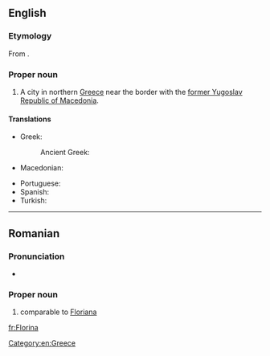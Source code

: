 ==English==
{{wikipedia}}

===Etymology===
From {{etyl|el|en}} {{term|Φλώρινα|lang=el}}.

===Proper noun===
{{en-prop}}

# A city in northern [[Greece]] near the border with the [[former Yugoslav Republic of Macedonia]].

====Translations====
{{trans-top|city in Greece}}
* Greek: {{t+|el|Φλώρινα}}
*: Ancient Greek: {{t|grc|Χλέρινον}}
* Macedonian: {{t|mk|Лерин}}
{{trans-mid}}
* Portuguese: {{t|pt|Florina|f}}
* Spanish: {{t|es|Flórina|f}}
* Turkish: {{t|tr|Florina}}
{{trans-bottom}}

[[Category:en:Greece]]

----

==Romanian==

===Pronunciation===
* {{IPA|[floˈri.na]|lang=ro}}

===Proper noun===
{{ro-name|gend=f|gd=Florinei|m=Florin}}

# {{given name|female|lang=ro}} comparable to [[Floriana]]

[[fr:Florina]]